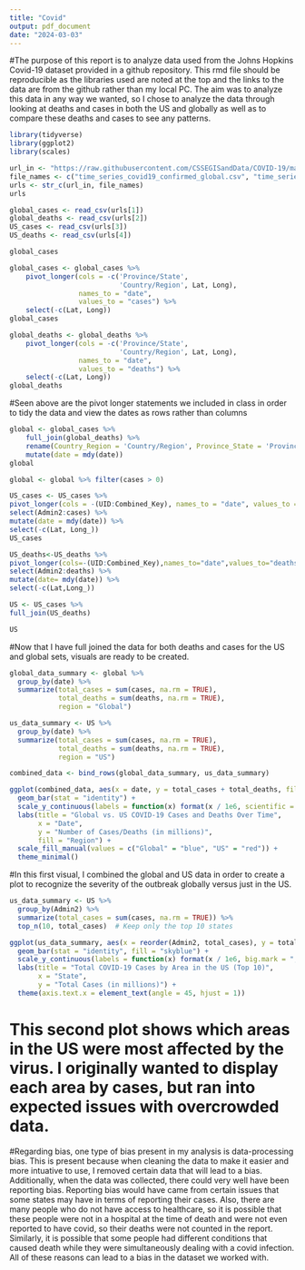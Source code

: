 ---
title: "Covid"
output: pdf_document
date: "2024-03-03"
---

#The purpose of this report is to analyze data used from the Johns Hopkins Covid-19 dataset provided in a github repository. This rmd file should be reproducible as the libraries used are noted at the top and the links to the data are from the github rather than my local PC. The aim was to analyze this data in any way we wanted, so I chose to analyze the data through looking at deaths and cases in both the US and globally as well as to compare these deaths and cases to see any patterns. 

```{r}
library(tidyverse)
library(ggplot2)
library(scales)
```

```{r}
url_in <- "https://raw.githubusercontent.com/CSSEGISandData/COVID-19/master/csse_covid_19_data/csse_covid_19_time_series/"
file_names <- c("time_series_covid19_confirmed_global.csv", "time_series_covid19_deaths_global.csv", "time_series_covid19_confirmed_US.csv", "time_series_covid19_deaths_US.csv")
urls <- str_c(url_in, file_names)
urls
```

```{r}
global_cases <- read_csv(urls[1])
global_deaths <- read_csv(urls[2])
US_cases <- read_csv(urls[3])
US_deaths <- read_csv(urls[4])
```

```{r}
global_cases
```


```{r}
global_cases <- global_cases %>%
    pivot_longer(cols = -c('Province/State', 
                           'Country/Region', Lat, Long), 
                 names_to = "date", 
                 values_to = "cases") %>%
    select(-c(Lat, Long))
global_cases
```
    
```{r}
global_deaths <- global_deaths %>%
    pivot_longer(cols = -c('Province/State', 
                           'Country/Region', Lat, Long), 
                 names_to = "date", 
                 values_to = "deaths") %>%
    select(-c(Lat, Long))
global_deaths
```

#Seen above are the pivot longer statements we included in class in order to tidy the data and view the dates as rows rather than columns 

```{r}
global <- global_cases %>%
    full_join(global_deaths) %>%
    rename(Country_Region = 'Country/Region', Province_State = 'Province/State') %>%
    mutate(date = mdy(date))
global
```

```{r}
global <- global %>% filter(cases > 0)
```

```{r}
US_cases <- US_cases %>%
pivot_longer(cols = -(UID:Combined_Key), names_to = "date", values_to = "cases") %>%
select(Admin2:cases) %>%
mutate(date = mdy(date)) %>%
select(-c(Lat, Long_))
US_cases
```

```{r}
US_deaths<-US_deaths %>%
pivot_longer(cols=-(UID:Combined_Key),names_to="date",values_to="deaths")%>%
select(Admin2:deaths) %>%
mutate(date= mdy(date)) %>%
select(-c(Lat,Long_))

US <- US_cases %>%
full_join(US_deaths)

US
```

#Now that I have full joined the data for both deaths and cases for the US and global sets, visuals are ready to be created. 

```{r}
global_data_summary <- global %>%
  group_by(date) %>%
  summarize(total_cases = sum(cases, na.rm = TRUE),
            total_deaths = sum(deaths, na.rm = TRUE),
            region = "Global")

us_data_summary <- US %>%
  group_by(date) %>%
  summarize(total_cases = sum(cases, na.rm = TRUE),
            total_deaths = sum(deaths, na.rm = TRUE),
            region = "US")

combined_data <- bind_rows(global_data_summary, us_data_summary)

ggplot(combined_data, aes(x = date, y = total_cases + total_deaths, fill = region)) +
  geom_bar(stat = "identity") +
  scale_y_continuous(labels = function(x) format(x / 1e6, scientific = FALSE, big.mark = ",")) +
  labs(title = "Global vs. US COVID-19 Cases and Deaths Over Time",
       x = "Date",
       y = "Number of Cases/Deaths (in millions)",
       fill = "Region") +
  scale_fill_manual(values = c("Global" = "blue", "US" = "red")) +
  theme_minimal()
```

#In this first visual, I combined the global and US data in order to create a plot to recognize the severity of the outbreak globally versus just in the US. 

```{r}
us_data_summary <- US %>%
  group_by(Admin2) %>%
  summarize(total_cases = sum(cases, na.rm = TRUE)) %>%
  top_n(10, total_cases)  # Keep only the top 10 states

ggplot(us_data_summary, aes(x = reorder(Admin2, total_cases), y = total_cases)) +
  geom_bar(stat = "identity", fill = "skyblue") +
  scale_y_continuous(labels = function(x) format(x / 1e6, big.mark = ",")) +
  labs(title = "Total COVID-19 Cases by Area in the US (Top 10)",
       x = "State",
       y = "Total Cases (in millions)") +
  theme(axis.text.x = element_text(angle = 45, hjust = 1))
```

# This second plot shows which areas in the US were most affected by the virus. I originally wanted to display each area by cases, but ran into expected issues with overcrowded data. 


#Regarding bias, one type of bias present in my analysis is data-processing bias. This is present because when cleaning the data to make it easier and more intuative to use, I removed certain data that will lead to a bias. Additionally, when the data was collected, there could very well have been reporting bias. Reporting bias would have came from certain issues that some states may have in terms of reporting their cases. Also, there are many people who do not have access to healthcare, so it is possible that these people were not in a hospital at the time of death and were not even reported to have covid, so their deaths were not counted in the report. Similarly, it is possible that some people had different conditions that caused death while they were simultaneously dealing with a covid infection. All of these reasons can lead to a bias in the dataset we worked with. 
